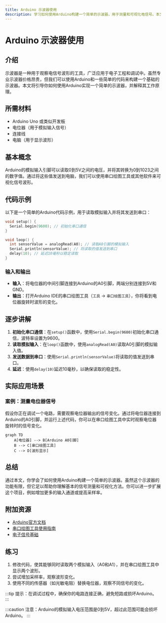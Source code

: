 ```yaml
---
title: Arduino 示波器使用
description: 学习如何使用Arduino构建一个简单的示波器，用于测量和可视化电信号。本文适合初学者，包含代码示例和实际应用场景。
---
```


# Arduino 示波器使用

## 介绍

示波器是一种用于观察电信号波形的工具，广泛应用于电子工程和调试中。虽然专业示波器价格昂贵，但我们可以使用Arduino和一些简单的代码来构建一个基础的示波器。本文将引导你如何使用Arduino实现一个简单的示波器，并解释其工作原理。

## 所需材料

- Arduino Uno 或类似开发板
- 电位器（用于模拟输入信号）
- 连接线
- 电脑（用于显示波形）

## 基本概念

Arduino的模拟输入引脚可以读取0到5V之间的电压，并将其转换为0到1023之间的数字值。通过将这些值发送到电脑，我们可以使用串口绘图工具或其他软件来可视化信号波形。

## 代码示例

以下是一个简单的Arduino代码示例，用于读取模拟输入并将其发送到串口：

```cpp
void setup() {
  Serial.begin(9600); // 初始化串口通信
}

void loop() {
  int sensorValue = analogRead(A0); // 读取A0引脚的模拟输入
  Serial.println(sensorValue); // 将读取的值发送到串口
  delay(10); // 延迟10毫秒以稳定读取
}
```

### 输入和输出

- **输入**：将电位器的中间引脚连接到Arduino的A0引脚，两端分别连接到5V和GND。
- **输出**：打开Arduino IDE的串口绘图工具（`工具` -> `串口绘图工具`），你将看到电位器旋转时波形的变化。

## 逐步讲解

1. **初始化串口通信**：在`setup()`函数中，使用`Serial.begin(9600)`初始化串口通信，波特率设置为9600。
2. **读取模拟输入**：在`loop()`函数中，使用`analogRead(A0)`读取A0引脚的模拟输入值。
3. **发送数据到串口**：使用`Serial.println(sensorValue)`将读取的值发送到串口。
4. **延迟**：使用`delay(10)`延迟10毫秒，以确保读取的稳定性。

## 实际应用场景

### 案例：测量电位器信号

假设你正在调试一个电路，需要观察电位器输出的信号变化。通过将电位器连接到Arduino的A0引脚，并运行上述代码，你可以在串口绘图工具中实时观察电位器旋转时的信号变化。

```mermaid
graph TD
    A[电位器] --> B[Arduino A0引脚]
    B --> C[串口绘图工具]
    C --> D[波形显示]
```

## 总结

通过本文，你学会了如何使用Arduino构建一个简单的示波器。虽然这个示波器的功能有限，但它足以帮助你理解基本的信号测量和可视化方法。你可以进一步扩展这个项目，例如增加更多的输入通道或提高采样率。

## 附加资源

- [Arduino官方文档](https://www.arduino.cc/reference/en/)
- [串口绘图工具使用指南](https://www.arduino.cc/en/software)
- [电子信号基础](https://en.wikipedia.org/wiki/Electrical_signal)

## 练习

1. 修改代码，使其能够同时读取两个模拟输入（A0和A1），并在串口绘图工具中显示两个波形。
2. 尝试增加采样率，观察波形变化。
3. 使用不同的传感器（如光敏电阻）替换电位器，观察不同信号的变化。

:::tip
提示：在调试过程中，确保你的电路连接正确，避免短路或损坏Arduino。
:::

:::caution
注意：Arduino的模拟输入电压范围是0到5V，超过此范围可能会损坏Arduino。
:::